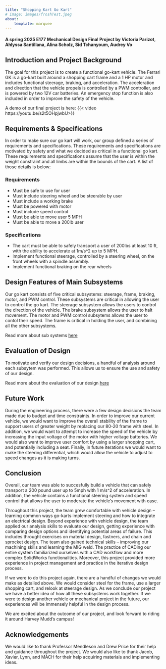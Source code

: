 ```yaml
---
title: "Shopping Kart Go Kart"
# image: images/froshTest.jpeg
about:
    template: marquee
---
```

<!-- Templates: https://quarto.org/docs/websites/website-about.html -->

#### A spring 2025 E177 Mechanical Design Final Project by Victoria Parizot, Ahlyssa Santillana, Alina Scholz, Sid Tchanyoum, Audrey Vo

## Introduction and Project Background
<!-- Introduction and Project Background: Provides clear and complete overview of the project -->
The goal for this project is to create a functional go-kart vehicle. The Ferrari GK is a go-kart built around a shopping cart frame and a 1 HP motor and includes functional steerage, braking, and acceleration. The acceleration and direction that the vehicle propels is controlled by a PWM controller, and is powered by two 12V car batteries. An emergency stop function is also included in order to improve the safety of the vehicle. 

A demo of our final project is here:
{{< video https://youtu.be/s2t5OHpjwbU>}} 

## Requirements & Specifications
<!-- Requirements and Specifications (i.e., what does the design need to do?)
Highlights and justifies clear quantitative and qualitative requirements and specifications for the design -->
In order to make sure our go kart will work, our group defined a series of requirements and specifications. These requirements and specifications are motivated by safety and what we decided as critical in a functional go kart. These requirements and specifications assume that the user is within the weight constraint and all limbs are within the bounds of the cart. A list of those details is below:

### Requirements
- Must be safe to use for user
- Must include steering wheel and be steerable by user
- Must include a working brake
- Must be powered with motor
- Must include speed control
- Must be able to move user 5 MPH
- Must be able to move a 200lb user

### Specifications
- The cart must be able to safely transport a user of 200lbs at least 10 ft, with the ability to accelerate at 1m/s^2 up to 5 MPH. 
- Implement functional steerage, controlled by a steering wheel, on the front wheels with a spindle assembly. 
- Implement functional braking on the rear wheels 
<!-- - Achieve a speed of at least 5 MPH for a 200 lb user -->


## Design Features of Main Subsystems
Our go kart consists of five critical subsystems: steerage, frame, braking, motor, and PWM control. These subsystems are critical in allowing the user to control the go kart. The steerage subsystem allows the users to control the direction of the vehicle. The brake subsystem allows the user to halt movement. The motor and PWM control subsytems allows the user to contol their speed. The frame is critical in holding the user, and combining all the other subsystems.

Read more about sub systems [here](designfeatures.qmd)

## Evaluation of Design
To motivate and verify our design decisions, a handful of analysis around each subsytem was performed. This allows us to ensure the use and safety of our design.

Read more about the evaluation of our design [here](evaluationofdesign.qmd)

## Future Work
<!-- Presents clear and specific directions for future work -->
During the engineering process, there were a few design decisions the team made due to budget and time constraints. In order to improve our current vehicle, we would want to improve the overall stability of the frame to support users of greater weight by replacing our 80-20 frame with steel. In addition, we would want to attempt to increase the speed of the vehicle by increasing the input voltage of the motor with higher voltage batteries. We would also want to improve user comfort by using a larger shopping cart, and potentially including a seat. Finally, in future iterations we would want to make the steering differential, which would allow the vehicle to adjust to speed changes as it is making turns. 


## Conclusion
<!-- Clearly summarizes key takeaways from project and recommendations for future work -->

Overall, our team was able to succesfully build a vehicle that can safely transport a 200 pound user up to 5mph with 1 m/s^2 of acceleration. In addition, the vehicle contains a functional steering system and speed control that allows the user to moderate the vehicle's movement with ease. 


Throughout this project, the team grew comfortable with vehicle design -- learning common ways go-karts implement steering and how to integrate an electrical design. Beyond experience with vehicle design, the team applied our analysis skills to evaluate our design, getting experience with comparing design options and identifying potential areas of failure. This includes throught exercises on material design, fastners, and chain and sprocket design. The team also gained technical skills -- improving our machining skills and learning the MIG weld. The practice of CADing our entire system familiarized ourselves with a CAD workflow and more complex SolidWorks functionalities. Moreover, this project provided more experience in project management and practice in the iterative design process. 

If we were to do this project again, there are a handful of changes we would make as detailed above. We would consider steel for the frame, use a larger shopping cart, and relook at steerage design. As we conclude our project we have a better idea of how all these subsystems work together. If we were to design another vehicle or mechanical project in the future, our experiences will be immensely helpful in the design process.

We are excited about the outcome of our project, and look forward to riding it around Harvey Mudd's campus!

## Acknowledgements
We would like to thank Professor Mendleson and Drew Price for their help and guidance throughout the project. We would also like to thank Jacob, Xavier, Lynn, and MACH for their help acquiring materials and implementing ideas. 
